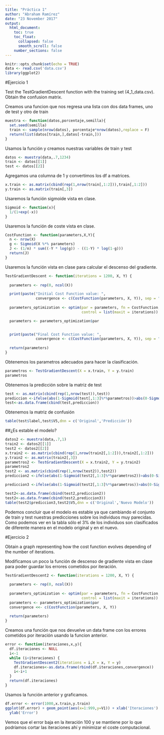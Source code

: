 ```yaml
---
title: "Práctica 1"
author: "Abraham Ramírez"
date: "23 November 2017"
output:
  html_document:
    toc: true
    toc_float:
      collapsed: false
      smooth_scroll: false
    number_sections: false
---
```


```r
knitr::opts_chunk$set(echo = TRUE)
data <- read.csv('data.csv')
library(ggplot2)
```

#Ejercicio 1

Test the TestGradientDescent function with the training set (4_1_data.csv). Obtain the confusion matrix.

Creamos una funcion que nos regresa una lista con dos data frames, uno de test y otro de train

```r
muestra <- function(datos,porcentaje,semilla){
  set.seed(semilla)
  train <- sample(nrow(datos), porcentaje*nrow(datos),replace = F)
  return(list(datos[train,],datos[-train,]))
}
```

Usamos la función y creamos nuestras variables de train y test

```r
datos <- muestra(data,.7,1234)
train <- datos[[1]]
test <- datos[[2]]
```

Agregamos una columna de 1 y convertimos los df a matrices.

```r
x.train <- as.matrix(cbind(rep(1,nrow(train[,1:2])),train[,1:2]))
y.train <- as.matrix(train[,3])
```

Usaremos la función sigmoide vista en clase.

```r
Sigmoid <- function(x){
  1/(1+exp(-x))
}
```

Usaremos la función de coste vista en clase.

```r
CostFunction <- function(parameters,X,Y){
  n <- nrow(X)
  g <- Sigmoid(X %*% parameters)
  J <- (1/n) * sum((-Y * log(g)) - ((1-Y) * log(1-g)))
  return(J)
}
```

Usaremos la función vista en clase para calcular el descenso del gradiente.

```r
TestGradientDescent <- function(iterations = 1200, X, Y) {
  
  parameters <- rep(0, ncol(X))

  print(paste("Initial Cost Function value: ", 
              convergence <- c(CostFunction(parameters, X, Y)), sep = ""))
  
  parameters_optimization <- optim(par = parameters, fn = CostFunction, X = X, Y = Y, 
                                   control = list(maxit = iterations))

  parameters <- parameters_optimization$par
  

  print(paste("Final Cost Function value: ", 
              convergence <- c(CostFunction(parameters, X, Y)), sep = ""))
  
  return(parameters) 
}
```

Obtenemos los parametros adecuados para hacer la clasificación.

```r
parametros <- TestGradientDescent(X = x.train, Y = y.train)
parametros
```

Obtenemos la predicción sobre la matriz de test

```r
test <- as.matrix(cbind(rep(1,nrow(test)),test))
prediccion <-ifelse(abs(1-Sigmoid(test[,1:3]%*%parametros))>abs(0-Sigmoid(test[,1:3]%*%parametros)),0,1)
test<-as.data.frame(cbind(test,prediccion))
```

Obtenemos la matriz de confusión

```r
table(test$label,test$V5,dnn = c('Original','Predicción'))
```

##¿Es estable el modelo?

```r
datos2 <- muestra(data,.7,1)
train2 <- datos2[[1]]
test2 <- datos2[[2]]
x.train2 <- as.matrix(cbind(rep(1,nrow(train2[,1:2])),train2[,1:2]))
y.train2 <- as.matrix(train2[,3])
parametros2 <- TestGradientDescent(X = x.train2, Y = y.train2)
parametros2
test2 <- as.matrix(cbind(rep(1,nrow(test2)),test2))
prediccion2 <-ifelse(abs(1-Sigmoid(test2[,1:3]%*%parametros2))>abs(0-Sigmoid(test2[,1:3]%*%parametros2)),0,1)

prediccion3 <-ifelse(abs(1-Sigmoid(test2[,1:3]%*%parametros))>abs(0-Sigmoid(test2[,1:3]%*%parametros)),0,1)

test2<-as.data.frame(cbind(test2,prediccion2))
test2<-as.data.frame(cbind(test2,prediccion3))
table(test2$prediccion3,test2$V5,dnn = c('Original','Nuevo Modelo'))
```

Podemos concluir que el modelo es estable ya que cambiando el conjunto de train y test nuestras predicciones sobre los individuos muy parecidas. 
Como podemos ver en la tabla sólo el 3% de los individuos son clasificados de diferente manera en el modelo original y en el nuevo.

#Ejercicio 2

Obtain a graph representing how the cost function evolves depending of the number of iterations.

Modificamos un poco la función de descenso de gradiente vista en clase para poder guardar los errores cometidos por iteración.
```r
TestGradientDescent2 <- function(iterations = 1200, X, Y) {
  
  parameters <- rep(0, ncol(X))
  
  parameters_optimization <- optim(par = parameters, fn = CostFunction, X = X, Y = Y, 
                                   control = list(maxit = iterations))
  parameters <- parameters_optimization$par
  convergence <<- c(CostFunction(parameters, X, Y))
  
  return(parameters) 
}
```

Creamos una función que nos devuelve un data frame con los errores cometidos por iteración usando la funcion anterior.

```r
error <- function(iteraciones,x,y){
  df.iteraciones <- NULL
  i<-1
  while (i<iteraciones) {
    TestGradientDescent2(iterations = i,X = x, Y = y)
    df.iteraciones<-as.data.frame(rbind(df.iteraciones,convergence))
    i<-i+1
  }
  return(df.iteraciones)
}
```


Usamos la función anterior y graficamos.

```r
df.error <- error(1000,x.train,y.train)
ggplot(df.error) + geom_point(aes(x=1:999,y=V1)) + xlab('Iteraciones') + 
  ylab('Error')
```

Vemos que el error baja en la iteración 100 y se mantiene por lo que podríamos cortar las iteraciones ahí y minimizar el coste computacional.
